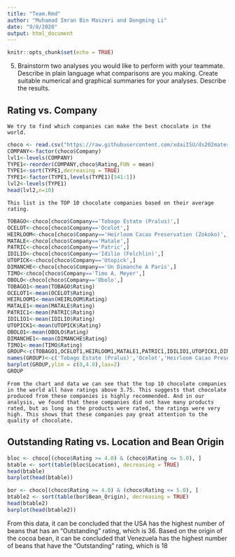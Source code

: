 ```yaml
---
title: "Team.Rmd"
author: "Muhamad Imran Bin Maszeri and Dongming Li"
date: "9/8/2020"
output: html_document
---
```


```r
knitr::opts_chunk$set(echo = TRUE)
```

5. Brainstorm two analyses you would like to perform with your teammate. Describe in plain language what comparisons are you making. Create suitable numerical and graphical summaries for your analyses. Describe the results.

## Rating vs. Company

    We try to find which companies can make the best chocolate in the world.
```r
choco <- read.csv("https://raw.githubusercontent.com/xdaiISU/ds202materials/master/hwlabs/data/choco.csv") 
COMPANY<-factor(choco$Company)
lvl1<-levels(COMPANY)
TYPE1<-reorder(COMPANY,choco$Rating,FUN = mean)
TYPE1<-sort(TYPE1,decreasing = TRUE)
TYPE1<-factor(TYPE1,levels(TYPE1)[541:1])
lvl2<-levels(TYPE1)
head(lvl2,n=10)
```
    
    This list is the TOP 10 chocolate companies based on their average rating.
```r
TOBAGO<-choco[choco$Company=='Tobago Estate (Pralus)',]
OCELOT<-choco[choco$Company=='Ocelot',]
HEIRLOOM<-choco[choco$Company=='Heirloom Cacao Preservation (Zokoko)',]
MATALE<-choco[choco$Company=='Matale',]
PATRIC<-choco[choco$Company=='Patric',]
IDILIO<-choco[choco$Company=='Idilio (Felchlin)',]
UTOPICK<-choco[choco$Company=='Utopick',]
DIMANCHE<-choco[choco$Company=='Un Dimanche A Paris',]
TIMO<-choco[choco$Company=='Timo A. Meyer',]
OBOLO<-choco[choco$Company=='Obolo',]
TOBAGO1<-mean(TOBAGO$Rating)
OCELOT1<-mean(OCELOT$Rating)
HEIRLOOM1<-mean(HEIRLOOM$Rating)
MATALE1<-mean(MATALE$Rating)
PATRIC1<-mean(PATRIC$Rating)
IDILIO1<-mean(IDILIO$Rating)
UTOPICK1<-mean(UTOPICK$Rating)
OBOLO1<-mean(OBOLO$Rating)
DIMANCHE1<-mean(DIMANCHE$Rating)
TIMO1<-mean(TIMO$Rating)
GROUP<-c(TOBAGO1,OCELOT1,HEIRLOOM1,MATALE1,PATRIC1,IDILIO1,UTOPICK1,DIMANCHE1,TIMO1,OBOLO1)
names(GROUP)<-c('Tobago Estate (Pralus)','Ocelot','Heirloom Cacao Preservation (Zokoko)','Matale','Patric','Idilio (Felchlin)','Utopick','Un Dimanche A Paris','Timo A. Meyer','Obolo')
barplot(GROUP,ylim = c(0,4.0),las=2)
GROUP
```
    
    From the chart and data we can see that the top 10 chocolate companies in the world all have ratings above 3.75. This suggests that chocolate produced from these companies is highly recommended. And in our analysis, we found that these companies did not have many products rated, but as long as the products were rated, the ratings were very high. This shows that these companies pay great attention to the quality of chocolate.


## Outstanding Rating vs. Location and Bean Origin
```r
bloc <- choco[(choco$Rating >= 4.0) & (choco$Rating <= 5.0), ]
btable <- sort(table(bloc$Location), decreasing = TRUE)
head(btable)
barplot(head(btable))

bor <- choco[(choco$Rating >= 4.0) & (choco$Rating <= 5.0), ]
btable2 <- sort(table(bor$Bean_Origin), decreasing = TRUE)
head(btable2)
barplot(head(btable2))
```

From this data, it can be concluded that the USA has the highest number of beans that has an "Outstanding" rating, which is 36. Based on the origin of the cocoa bean, it can be concluded that Venezuela has the highest number of beans that have the "Outstanding" rating, which is 18